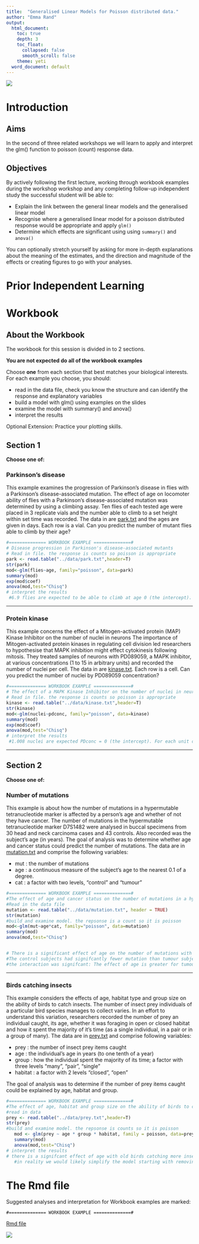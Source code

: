 ```yaml
---
title:  "Generalised Linear Models for Poisson distributed data."
author: "Emma Rand"
output:
  html_document:
    toc: true
    depth: 3
    toc_float:
      collapsed: false
      smooth_scroll: false
    theme: yeti
  word_document: default
---
```

![](../pics/58I.png)


# Introduction

## Aims
In the second of three related workshops we will learn to apply and interpret the glm() function to poisson (count) response data.

## Objectives 
By actively following the first lecture, working through workbook examples during the workshop workshop and any completing follow-up independent study the successful student will be able to:

* Explain the link between the general linear models and the generalised linear model
* Recognise where a generalised linear model for a poisson distributed response would be appropriate and apply `glm()`
* Determine which effects are significant using using `summary()` and `anova()`

You can optionally stretch yourself by asking for more in-depth explanations about the meaning of the estimates, and the direction and magnitude of the effects or creating figures to go with your analyses. 

# Prior Independent Learning


# Workbook

## About the Workbook

The workbook for this session is divided in to 2 sections. 

**You are not expected do all of the workbook examples**

Choose **one** from each section that best matches your biological interests. For each example you choose, you should:

* read in the data file, check you know the structure and can identify the response and explanatory variables
* build a model with glm() using examples on the slides
* examine the model with summary() and anova()
* interpret the results

Optional Extension: Practice your plotting skills.


## Section 1

**Choose one of:**

### Parkinson's disease 

This example examines the progression of Parkinson's disease in flies with a Parkinson's disease-associated mutation.
The effect of age on locomoter ability of flies with a Parkinson's disease-associated mutation was determined by using a climbing assay. Ten flies of each tested age were placed in 3 replicate vials and the number able to climb to a set height within set time was recorded.
The data in are [park.txt](../data/park.txt) and the ages are given in days. Each row is a vial. Can you predict the number of mutant flies able to climb by their age?  

```r
#============== WORKBOOK EXAMPLE ==============#
# Disease progression in Parkinson's disease-associated mutants
# Read in file. the response is counts so poisson is appropriate
park <- read.table("../data/park.txt",header=T)
str(park)
mod<-glm(flies~age, family="poisson", data=park)
summary(mod)
exp(mod$coef)
anova(mod,test="Chisq")
# interpret the results
 #6.9 flies are expected to be able to climb at age 0 (the intercept). For each day they age, the number that can climb is reduced by a factor of 0.96. This is significant
```

----------------------------------------

### Protein kinase

This example concerns the effect of a Mitogen-activated protein (MAP) Kinase Inhibitor on the number of nuclei in neurons
The importance of Mitogen-activated protein kinases in regulating cell division led researchers to hypothesise that MAPK inhibition might effect cytokinesis following mitosis. They treated samples of neurons with PD089059, a MAPK inhibitor, at various concentrations (1 to 15 in arbitrary units) and recorded the number of nuclei per cell.
The data in are [kinase.txt](../data/kinase.txt). Each row is a cell. Can you predict the number of nuclei by PD089059 concentration?  

```r
#============== WORKBOOK EXAMPLE ==============#
# The effect of a MAPK Kinase Inhibitor on the number of nuclei in neurons
# Read in file. the response is counts so poisson is appropriate
kinase <- read.table("../data/kinase.txt",header=T)
str(kinase)
mod<-glm(nuclei~pdconc, family="poisson", data=kinase)
summary(mod)
exp(mod$coef)
anova(mod,test="Chisq")
# interpret the results
 #1.008 nuclei are expected PDconc = 0 (the intercept). For each unit of concentration increase the number of nuclei increases by a factor of 1.09. This is significant
```

----------------------------------------


## Section 2

**Choose one of:**

### Number of mutations

This example is about how the number of mutations in a hypermutable tetranucleotide marker is affected by a person's age and whether of not they have cancer.
The number of mutations in the hypermutable tetranucleotide marker D7S1482 were analysed in buccal specimens from 30 head and neck carcinoma cases and 43 controls. Also recorded was the subject's age (in years). The goal of analysis was to determine whether age and cancer status could predict the number of mutations. The data are in  [mutation.txt](../data/mutation.txt) and comprise the following variables:

* mut : the number of mutations
* age : a continuous measure of the subject's age to the nearest 0.1 of a degree.
* cat : a factor with two levels, "control" and "tumour"


```r
#============== WORKBOOK EXAMPLE ==============#
#The effect of age and cancer status on the number of mutations in a hypermutable tetranucleotide marker
#Read in the data file 
mutation <- read.table("../data/mutation.txt", header = TRUE)
str(mutation)
#build and examine model. the repsonse is a count so it is poisson
mod<-glm(mut~age*cat, family="poisson", data=mutation)
summary(mod)
anova(mod,test="Chisq")


# There is a significant effect of age on the number of mutations with the number of mutations increasing with age
#The control subjects had signifcantly fewer mutation than tumour subjects 
#the interaction was signifcant: The effect of age is greater for tumour subjects than control subjects 


```
----------------------------------------

### Birds catching insects

This example considers the effects of age, habitat type and group size on the ability of birds to catch insects.
The number of insect prey individuals of a particular bird species manages to collect varies. In an effort to understand this variation, researchers recorded the number of prey an individual caught, its age, whether it was foraging in open or closed habitat and how it spent the majority of it's time (as a single individual, in a pair or in a group of many). The data are in [prey.txt](../data/prey.txt) and comprise following variables:

* prey    : the number of insect prey items caught
* age     : the individual's age in years (to one tenth of a year) 
* group   : how the individual spent the majority of its time; a factor with three levels "many", "pair", "single"
* habitat : a factor with 2 levels "closed", "open"

The goal of analysis was to determine if the number of prey items caught could be explained by age, habitat and group.

```r
#============== WORKBOOK EXAMPLE ==============#
#The effect of age, habitat and group size on the ability of birds to catch insects
#read in data
prey <- read.table("../data/prey.txt",header=T)
str(prey)
#build and examine model. the repsonse is counts so it is poisson
   mod <- glm(prey ~ age * group * habitat, family = poisson, data=prey)
   summary(mod)
   anova(mod,test="Chisq")
# interpret the results
# there is a signifcant effect of age with old birds catching more insects. there is a signifcant effect of group size with individuals spend time with many others catching the most insects and singles catching the fewest. there is also an interaction between group size and age. it is hard to tease out in what waht way from the summary table but it looks like the effect of age is smaller for singles.
   #in reality we would likely simplify the model starting with removing the three-way interaction 
```

# The Rmd file

Suggested analyses and interpretation for Workbook examples are marked:

`#============== WORKBOOK EXAMPLE ==============#` 


[Rmd file](QCworkshop2DataAnalysis.Rmd)



![](../pics/58Iend.png)


